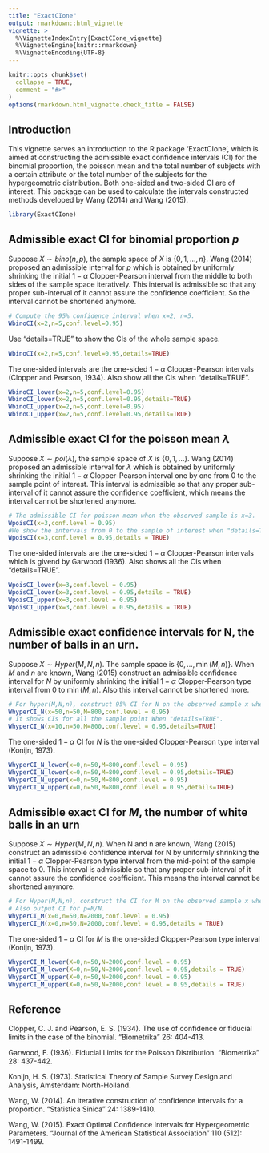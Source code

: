 ```yaml
---
title: "ExactCIone"
output: rmarkdown::html_vignette
vignette: >
  %\VignetteIndexEntry{ExactCIone_vignette}
  %\VignetteEngine{knitr::rmarkdown}
  %\VignetteEncoding{UTF-8}
---
```


```r
knitr::opts_chunk$set(
  collapse = TRUE,
  comment = "#>"
)
options(rmarkdown.html_vignette.check_title = FALSE)
```

## Introduction
This vignette serves an introduction to the R package 'ExactCIone', which is aimed at constructing the admissible exact confidence intervals (CI) for the binomial proportion, the poisson mean and the total number of subjects with a certain attribute or the total number of the subjects for the hypergeometric distribution. Both one-sided and two-sided CI are of interest. This package can be used to calculate the intervals constructed methods developed by Wang (2014) and Wang (2015).


```r
library(ExactCIone)
```

## Admissible exact CI for binomial proportion $p$

Suppose $X\sim bino(n,p)$, the sample space of $X$ is $\{0,1,...,n\}$. Wang (2014) proposed an admissible interval for $p$ which is obtained by uniformly shrinking the initial $1-\alpha$ Clopper-Pearson interval from the middle to both sides of the sample space iteratively. This interval is admissible so that any proper sub-interval of it cannot assure the confidence coefficient. So the interval cannot be shortened anymore.

```r
# Compute the 95% confidence interval when x=2, n=5.
WbinoCI(x=2,n=5,conf.level=0.95)
```
Use "details=TRUE" to show the CIs of the whole sample space.
```r
WbinoCI(x=2,n=5,conf.level=0.95,details=TRUE)
```
The one-sided intervals are the one-sided $1-\alpha$ Clopper-Pearson intervals (Clopper and Pearson, 1934). Also show all the CIs when "details=TRUE".
```r
WbinoCI_lower(x=2,n=5,conf.level=0.95)
WbinoCI_lower(x=2,n=5,conf.level=0.95,details=TRUE)
WbinoCI_upper(x=2,n=5,conf.level=0.95)
WbinoCI_upper(x=2,n=5,conf.level=0.95,details=TRUE)
```


## Admissible exact CI for the poisson mean $\lambda$

Suppose $X\sim poi(\lambda)$, the sample space of $X$ is $\{0,1,...\}$. Wang (2014) proposed an admissible interval for $\lambda$ which is obtained by uniformly shrinking the initial $1-\alpha$ Clopper-Pearson interval one by one from 0 to the sample point of interest. This interval is admissible so that any proper sub-interval of it cannot assure the confidence coefficient, which means the interval cannot be shortened anymore.

```r
# The admissible CI for poisson mean when the observed sample is x=3. 
WpoisCI(x=3,conf.level = 0.95)
#We show the intervals from 0 to the sample of interest when "details=TRUE".
WpoisCI(x=3,conf.level = 0.95,details = TRUE)
```
The one-sided intervals are the one-sided $1-\alpha$ Clopper-Pearson intervals which is givend by Garwood (1936). Also shows all the CIs when "details=TRUE".
```r
WpoisCI_lower(x=3,conf.level = 0.95)
WpoisCI_lower(x=3,conf.level = 0.95,details = TRUE)
WpoisCI_upper(x=3,conf.level = 0.95)
WpoisCI_upper(x=3,conf.level = 0.95,details = TRUE)
```


## Admissible exact confidence intervals for N, the number of balls in an urn.
Suppose $X\sim Hyper(M,N,n)$. The sample space is $\{0,\ldots,\min(M,n)\}$. When $M$ and $n$ are known, Wang (2015) construct an admissible confidence interval for $N$ by uniformly shrinking the initial $1-\alpha$ Clopper-Pearson type interval from  0 to $\min(M,n)$. Also this interval cannot be shortened more.
```r
# For hyper(M,N,n), construct 95% CI for N on the observed sample x when n,M are known.
WhyperCI_N(x=50,n=50,M=800,conf.level = 0.95)
# It shows CIs for all the sample point When "details=TRUE".
WhyperCI_N(x=10,n=50,M=800,conf.level = 0.95,details=TRUE)
```

The one-sided $1-\alpha$ CI for $N$ is the one-sided Clopper-Pearson type interval (Konijn, 1973).
```r
WhyperCI_N_lower(x=0,n=50,M=800,conf.level = 0.95)
WhyperCI_N_lower(x=0,n=50,M=800,conf.level = 0.95,details=TRUE)
WhyperCI_N_upper(x=0,n=50,M=800,conf.level = 0.95)
WhyperCI_N_upper(x=0,n=50,M=800,conf.level = 0.95,details=TRUE)
```


## Admissible exact CI for $M$, the number of white balls in an urn
Suppose $X\sim Hyper(M,N,n)$. When N and n are known, Wang (2015) construct an admissible confidence interval for N by uniformly shrinking the initial $1-\alpha$ Clopper-Pearson type interval from  the mid-point of the sample space to 0. This interval is admissible so that any proper sub-interval of it cannot assure the confidence coefficient. This means the interval cannot be shortened anymore.
```R
# For Hyper(M,N,n), construct the CI for M on the observed sample x when n, N are known. 
# Also output CI for p=M/N.
WhyperCI_M(x=0,n=50,N=2000,conf.level = 0.95)
WhyperCI_M(x=0,n=50,N=2000,conf.level = 0.95,details = TRUE)
```
The one-sided $1-\alpha$ CI for $M$ is the one-sided Clopper-Pearson type interval (Konijn, 1973).
```R
WhyperCI_M_lower(X=0,n=50,N=2000,conf.level = 0.95)
WhyperCI_M_lower(X=0,n=50,N=2000,conf.level = 0.95,details = TRUE)
WhyperCI_M_upper(X=0,n=50,N=2000,conf.level = 0.95)
WhyperCI_M_upper(X=0,n=50,N=2000,conf.level = 0.95,details = TRUE)

```
## Reference

Clopper, C. J. and Pearson, E. S. (1934). The use of confidence or fiducial limits in the case of the binomial. "Biometrika" 26: 404-413.

Garwood, F. (1936). Fiducial Limits for the Poisson Distribution. "Biometrika" 28:	437-442.

Konijn, H. S. (1973). Statistical Theory of Sample Survey Design and Analysis, Amsterdam: North-Holland.

Wang, W. (2014). An iterative construction of confidence intervals for a proportion. "Statistica Sinica" 24: 1389-1410.

Wang, W. (2015). Exact Optimal Confidence Intervals for Hypergeometric Parameters. "Journal of the American Statistical Association" 110 (512): 1491-1499.
 





